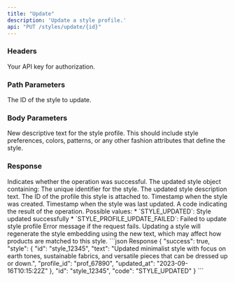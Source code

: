 ```yaml
---
title: "Update"
description: 'Update a style profile.'
api: "PUT /styles/update/{id}"
---
```


### Headers

<ParamField header="authorization" type="string" required>
  Your API key for authorization.
</ParamField>

### Path Parameters

<ParamField path="id" type="string" required>
  The ID of the style to update.
</ParamField>

### Body Parameters

<ParamField body="text" type="string" required>
  New descriptive text for the style profile. This should include style preferences, colors, patterns, or any other fashion attributes that define the style.
</ParamField>

### Response

<ResponseField name="success" type="boolean">
  Indicates whether the operation was successful.
</ResponseField>

<ResponseField name="style" type="object">
  The updated style object containing:
  <Expandable title="Style properties">
    <ResponseField name="id" type="string">
      The unique identifier for the style.
    </ResponseField>
    <ResponseField name="text" type="string">
      The updated style description text.
    </ResponseField>
    <ResponseField name="profile_id" type="string">
      The ID of the profile this style is attached to.
    </ResponseField>
    <ResponseField name="created_at" type="string">
      Timestamp when the style was created.
    </ResponseField>
    <ResponseField name="updated_at" type="string">
      Timestamp when the style was last updated.
    </ResponseField>
  </Expandable>
</ResponseField>

<ResponseField name="code" type="string">
  A code indicating the result of the operation. Possible values:
  * `STYLE_UPDATED`: Style updated successfully
  * `STYLE_PROFILE_UPDATE_FAILED`: Failed to update style profile
</ResponseField>

<ResponseField name="error" type="string">
  Error message if the request fails.
</ResponseField>

<Note>
  Updating a style will regenerate the style embedding using the new text, which may affect how products are matched to this style.
</Note>

<ResponseExample>
  ```json Response
  {
    "success": true,
    "style": {
      "id": "style_12345",
      "text": "Updated minimalist style with focus on earth tones, sustainable fabrics, and versatile pieces that can be dressed up or down.",
      "profile_id": "prof_67890",
      "updated_at": "2023-09-16T10:15:22Z"
    },
    "id": "style_12345",
    "code": "STYLE_UPDATED"
  }
  ```
</ResponseExample>